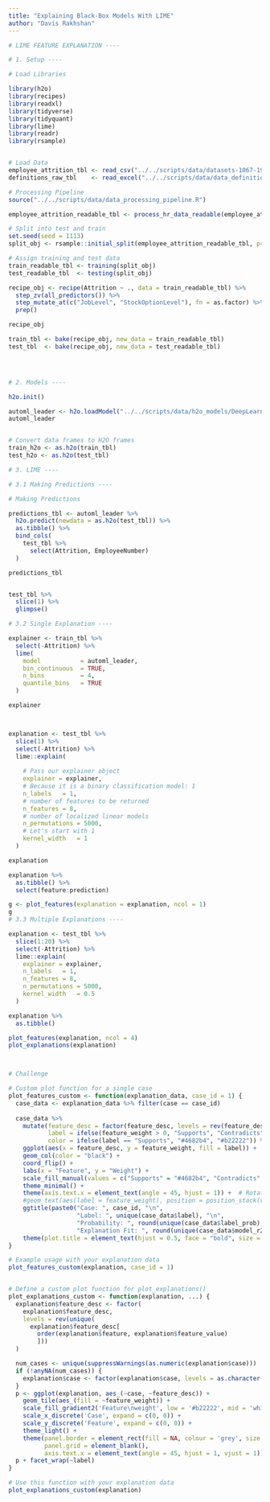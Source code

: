 ```yaml
---
title: "Explaining Black-Box Models With LIME"
author: "Davis Rakhshan"
---
```

```r
# LIME FEATURE EXPLANATION ----

# 1. Setup ----

# Load Libraries 

library(h2o)
library(recipes)
library(readxl)
library(tidyverse)
library(tidyquant)
library(lime)
library(readr)
library(rsample)


# Load Data
employee_attrition_tbl <- read_csv("../../scripts/data/datasets-1067-1925-WA_Fn-UseC_-HR-Employee-Attrition.csv")
definitions_raw_tbl    <- read_excel("../../scripts/data/data_definitions.xlsx", sheet = 1, col_names = FALSE)

# Processing Pipeline
source("../../scripts/data/data_processing_pipeline.R")

employee_attrition_readable_tbl <- process_hr_data_readable(employee_attrition_tbl, definitions_raw_tbl)

# Split into test and train
set.seed(seed = 1113)
split_obj <- rsample::initial_split(employee_attrition_readable_tbl, prop = 0.85)

# Assign training and test data
train_readable_tbl <- training(split_obj)
test_readable_tbl  <- testing(split_obj)

recipe_obj <- recipe(Attrition ~ ., data = train_readable_tbl) %>%
  step_zv(all_predictors()) %>%
  step_mutate_at(c("JobLevel", "StockOptionLevel"), fn = as.factor) %>%
  prep()

recipe_obj

train_tbl <- bake(recipe_obj, new_data = train_readable_tbl)
test_tbl  <- bake(recipe_obj, new_data = test_readable_tbl)




# 2. Models ----

h2o.init()

automl_leader <- h2o.loadModel("../../scripts/data/h2o_models/DeepLearning_grid_1_AutoML_1_20240622_153440_model_1")
automl_leader


# Convert data frames to H2O frames
train_h2o <- as.h2o(train_tbl)
test_h2o <- as.h2o(test_tbl)

# 3. LIME ----

# 3.1 Making Predictions ----

# Making Predictions

predictions_tbl <- automl_leader %>% 
  h2o.predict(newdata = as.h2o(test_tbl)) %>%
  as.tibble() %>%
  bind_cols(
    test_tbl %>%
      select(Attrition, EmployeeNumber)
  )

predictions_tbl


test_tbl %>%
  slice(1) %>%
  glimpse()

# 3.2 Single Explanation ----

explainer <- train_tbl %>%
  select(-Attrition) %>%
  lime(
    model           = automl_leader,
    bin_continuous  = TRUE,
    n_bins          = 4,
    quantile_bins   = TRUE
  )

explainer



explanation <- test_tbl %>%
  slice(1) %>%
  select(-Attrition) %>%
  lime::explain(
    
    # Pass our explainer object
    explainer = explainer,
    # Because it is a binary classification model: 1
    n_labels   = 1,
    # number of features to be returned
    n_features = 8,
    # number of localized linear models
    n_permutations = 5000,
    # Let's start with 1
    kernel_width   = 1
  )

explanation

explanation %>%
  as.tibble() %>%
  select(feature:prediction) 

g <- plot_features(explanation = explanation, ncol = 1)
g
# 3.3 Multiple Explanations ----

explanation <- test_tbl %>%
  slice(1:20) %>%
  select(-Attrition) %>%
  lime::explain(
    explainer = explainer,
    n_labels   = 1,
    n_features = 8,
    n_permutations = 5000,
    kernel_width   = 0.5
  )

explanation %>%
  as.tibble()

plot_features(explanation, ncol = 4)
plot_explanations(explanation)



# Challenge

# Custom plot function for a single case
plot_features_custom <- function(explanation_data, case_id = 1) {
  case_data <- explanation_data %>% filter(case == case_id)
  
  case_data %>%
    mutate(feature_desc = factor(feature_desc, levels = rev(feature_desc)),  # Ensure correct ordering
           label = ifelse(feature_weight > 0, "Supports", "Contradicts"),
           color = ifelse(label == "Supports", "#4682b4", "#b22222")) %>%
    ggplot(aes(x = feature_desc, y = feature_weight, fill = label)) +
    geom_col(color = "black") +
    coord_flip() +
    labs(x = "Feature", y = "Weight") +
    scale_fill_manual(values = c("Supports" = "#4682b4", "Contradicts" = "#b22222")) +
    theme_minimal() +
    theme(axis.text.x = element_text(angle = 45, hjust = 1)) +  # Rotate x-axis labels for better readability
    #geom_text(aes(label = feature_weight), position = position_stack(vjust = 0.5), color = "white") +
    ggtitle(paste0("Case: ", case_id, "\n",
                   "Label: ", unique(case_data$label), "\n",
                   "Probability: ", round(unique(case_data$label_prob), 2), "\n",
                   "Explanation Fit: ", round(unique(case_data$model_r2), 2))) +
    theme(plot.title = element_text(hjust = 0.5, face = "bold", size = 12))
}

# Example usage with your explanation data
plot_features_custom(explanation, case_id = 1)


# Define a custom plot function for plot_explanations()
plot_explanations_custom <- function(explanation, ...) {
  explanation$feature_desc <- factor(
    explanation$feature_desc,
    levels = rev(unique(
      explanation$feature_desc[
        order(explanation$feature, explanation$feature_value)
        ]))
  )

  num_cases <- unique(suppressWarnings(as.numeric(explanation$case)))
  if (!anyNA(num_cases)) {
    explanation$case <- factor(explanation$case, levels = as.character(sort(num_cases)))
  }
  p <- ggplot(explanation, aes_(~case, ~feature_desc)) +
    geom_tile(aes_(fill = ~feature_weight)) +
    scale_fill_gradient2('Feature\nweight', low = '#b22222', mid = 'white', high = '#4682b4') +
    scale_x_discrete('Case', expand = c(0, 0)) +
    scale_y_discrete('Feature', expand = c(0, 0)) +
    theme_light() +
    theme(panel.border = element_rect(fill = NA, colour = 'grey', size = 1),
          panel.grid = element_blank(),
          axis.text.x = element_text(angle = 45, hjust = 1, vjust = 1))
  p + facet_wrap(~label)
}

# Use this function with your explanation data
plot_explanations_custom(explanation)
```